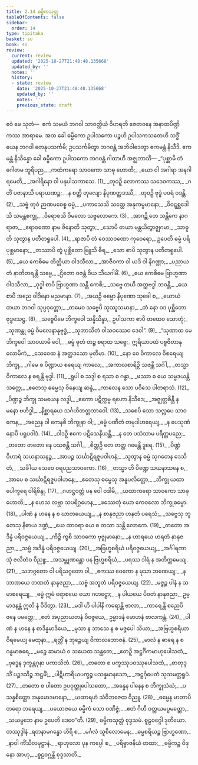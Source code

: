 ```yaml
---
title: 2.14 ဓမ္မိကသုတ္တ
tableOfContents: false
sidebar:
  order: 14
type: tipitaka
basket: su
book: sn
review:
  current: review
  updated: '2025-10-27T21:48:48.135668'
  updated_by: ''
  notes: ''
  history:
  - state: review
    date: '2025-10-27T21:48:48.135668'
    updated_by: ''
    notes: ''
    previous_state: draft
---
```



<ReviewStatus review={frontmatter.review} showDetails={true} />

<HypothesisAnnotation frontmatter={frontmatter} />

<DynamicBreadcrumb />

<Paragraph number="437" book="sn">
ဧဝံ မေ သုတံ—  ဧကံ သမယံ ဘဂဝါ သာဝတ္ထိယံ ဝိဟရတိ ဇေတဝနေ အနာထပိဏ္ဍိကဿ အာရာမေ. အထ ခေါ ဓမ္မိကော ဥပါသကော ပဉ္စဟိ ဥပါသကသတေဟိ သဒ္ဓိံ ယေန ဘဂဝါ တေနုပသင်္ကမိ; ဥပသင်္ကမိတွာ ဘဂဝန္တံ အဘိဝါဒေတွာ ဧကမန္တံ နိသီဒိ. ဧကမန္တံ နိသိန္နော ခေါ ဓမ္မိကော ဥပါသကော ဘဂဝန္တံ ဂါထာဟိ အဇ္ဈဘာသိ—
</Paragraph>

<Division number="379" book="sn" e="ch" v="18" p="335">

<Paragraph number="438" type="verses" book="sn">
_“ပုစ္ဆာမိ တံ ဂေါတမ ဘူရိပည,_  
_ကထံကရော သာဝကော သာဓု ဟောတိ;_  
_ယော ဝါ အဂါရာ အနဂါရမေတိ,_  
_အဂါရိနော ဝါ ပနုပါသကာသေ. (1)_  

</Paragraph>

</Division>
<Division number="380" book="sn" e="ch" v="18" p="335">

<Paragraph number="439" type="verses" book="sn">
_တုဝဉှိ လောကဿ သဒေဝကဿ,_  
_ဂတိံ ပဇာနာသိ ပရာယဏဉ္စ;_  
_န စတ္ထိ တုလျော နိပုဏတ္ထဒဿီ,_  
_တုဝဉှိ ဗုဒ္ဓံ ပဝရံ ဝဒန္တိ. (2)_  

</Paragraph>

</Division>
<Division number="381" book="sn" e="ch" v="18" p="335">

<Paragraph number="440" type="verses" book="sn">
_သဗ္ဗံ တုဝံ ဉာဏမဝေစ္စ ဓမ္မံ,_  
_ပကာသေသိ သတ္တေ အနုကမ္ပမာနော;_  
_ဝိဝဋ္ဋစ္ဆဒေါသိ သမန္တစက္ခု,_  
_ဝိရောစသိ ဝိမလော သဗ္ဗလောကေ. (3)_  

</Paragraph>

</Division>
<Division number="382" book="sn" e="ch" v="18" p="335">

<Paragraph number="441" type="verses" book="sn">
_အာဂဉ္ဆိ တေ သန္တိကေ နာဂရာဇာ,_  
_ဧရာဝဏော နာမ ဇိနောတိ သုတွာ;_  
_သောပိ တယာ မန္တယိတွာဇ္ဈဂမာ,_  
_သာဓူတိ သုတွာန ပတီတရူပေါ. (4)_  

</Paragraph>

</Division>
<Division number="383" book="sn" e="ch" v="18" p="336">

<Paragraph number="442" type="verses" book="sn">
_ရာဇာပိ တံ ဝေဿဝဏော ကုဝေရော,_  
ဥပေတိ ဓမ္မံ ပရိပုစ္ဆမာနော;_  
_တဿာပိ တွံ ပုစ္ဆိတော ဗြူသိ ဓီရ,_  
_သော စာပိ သုတွာန ပတီတရူပေါ. (5)_  

</Paragraph>

</Division>
<Division number="384" book="sn" e="ch" v="18" p="336">

<Paragraph number="443" type="verses" book="sn">
_ယေ ကေစိမေ တိတ္ထိယာ ဝါဒသီလာ,_  
_အာဇီဝကာ ဝါ ယဒိ ဝါ နိဂဏ္ဌာ;_  
_ပညာယ တံ နာတိတရန္တိ သဗ္ဗေ,_  
_ဌိတော ဝဇန္တံ ဝိယ သီဃဂါမိံ. (6)_  

</Paragraph>

</Division>
<Division number="385" book="sn" e="ch" v="18" p="336">

<Paragraph number="444" type="verses" book="sn">
_ယေ ကေစိမေ ဗြာဟ္မဏာ ဝါဒသီလာ,_  
_ဝုဒ္ဓါ စာပိ ဗြာဟ္မဏာ သန္တိ ကေစိ;_  
_သဗ္ဗေ တယိ အတ္ထဗဒ္ဓါ ဘဝန္တိ,_  
_ယေ စာပိ အညေ ဝါဒိနော မညမာနာ. (7)_  

</Paragraph>

</Division>
<Division number="386" book="sn" e="ch" v="18" p="336">

<Paragraph number="445" type="verses" book="sn">
_အယဉှိ ဓမ္မော နိပုဏော သုခေါ စ,_  
_ယောယံ တယာ ဘဂဝါ သုပ္ပဝုတ္တော;_  
_တမေဝ သဗ္ဗေပိ သုဿူသမာနာ,_  
_တံ နော ဝဒ ပုစ္ဆိတော ဗုဒ္ဓသေဋ္ဌ. (8)_  

</Paragraph>

</Division>
<Division number="387" book="sn" e="ch" v="18" p="336">

<Paragraph number="446" type="verses" book="sn">
_သဗ္ဗေပိမေ ဘိက္ခဝေါ သန္နိသိန္နာ,_  
ဥပါသကာ စာပိ တထေဝ သောတုံ;_  
_သုဏန္တု ဓမ္မံ ဝိမလေနာနုဗုဒ္ဓံ,_  
_သုဘာသိတံ ဝါသဝဿေဝ ဒေဝါ”. (9)_  

</Paragraph>

</Division>
<Division number="388" book="sn" e="ch" v="18" p="336">

<Paragraph number="447" type="verses" book="sn">
_“သုဏာထ မေ ဘိက္ခဝေါ သာဝယာမိ ဝေါ,_  
_ဓမ္မံ ဓုတံ တဉ္စ စရာထ သဗ္ဗေ;_  
ဣရိယာပထံ ပဗ္ဗဇိတာနုလောမိကံ,_  
_သေဝေထ နံ အတ္ထဒသော မုတီမာ. (10)_  

</Paragraph>

</Division>
<Division number="389" book="sn" e="ch" v="18" p="336">

<Paragraph number="448" type="verses" book="sn">
_နော ဝေ ဝိကာလေ ဝိစရေယျ ဘိက္ခု,_  
_ဂါမေ စ ပိဏ္ဍာယ စရေယျ ကာလေ;_  
_အကာလစာရိဉှိ သဇန္တိ သင်္ဂါ,_  
_တသ္မာ ဝိကာလေ န စရန္တိ ဗုဒ္ဓါ. (11)_  

</Paragraph>

</Division>
<Division number="390" book="sn" e="ch" v="18" p="337">

<Paragraph number="449" type="verses" book="sn">
_ရူပါ စ သဒ္ဒါ စ ရသာ စ ဂန္ဓာ,_  
_ဖဿာ စ ယေ သမ္မဒယန္တိ သတ္တေ;_  
_ဧတေသု ဓမ္မေသု ဝိနေယျ ဆန္ဒံ,_  
_ကာလေန သော ပဝိသေ ပါတရာသံ. (12)_  

</Paragraph>

</Division>
<Division number="391" book="sn" e="ch" v="18" p="337">

<Paragraph number="450" type="verses" book="sn">
_ပိဏ္ဍဉ္စ ဘိက္ခု သမယေန လဒ္ဓါ,_  
_ဧကော ပဋိက္ကမ္မ ရဟော နိသီဒေ;_  
_အဇ္ဈတ္တစိန္တီ န မနော ဗဟိဒ္ဓါ,_  
_နိစ္ဆာရယေ သင်္ဂဟိတတ္တဘာဝေါ. (13)_  

</Paragraph>

</Division>
<Division number="392" book="sn" e="ch" v="18" p="337">

<Paragraph number="451" type="verses" book="sn">
_သစေပိ သော သလ္လပေ သာဝကေန,_  
_အညေန ဝါ ကေနစိ ဘိက္ခုနာ ဝါ;_  
_ဓမ္မံ ပဏီတံ တမုဒါဟရေယျ,_  
_န ပေသုဏံ နောပိ ပရူပဝါဒံ. (14)_  

</Paragraph>

</Division>
<Division number="393" book="sn" e="ch" v="18" p="337">

<Paragraph number="452" type="verses" book="sn">
_ဝါဒဉှိ ဧကေ ပဋိသေနိယန္တိ,_  
_န တေ ပသံသာမ ပရိတ္တပညေ;_  
_တတော တတော နေ ပသဇန္တိ သင်္ဂါ,_  
_စိတ္တဉှိ တေ တတ္ထ ဂမေန္တိ ဒူရေ. (15)_  

</Paragraph>

</Division>
<Division number="394" book="sn" e="ch" v="18" p="337">

<Paragraph number="453" type="verses" book="sn">
_ပိဏ္ဍံ ဝိဟာရံ သယနာသနဉ္စ,_  
_အာပဉ္စ သင်္ဃာဋိရဇူပဝါဟနံ;_  
_သုတွာန ဓမ္မံ သုဂတေန ဒေသိတံ,_  
_သင်္ခါယ သေဝေ ဝရပညသာဝကော. (16)_  

</Paragraph>

</Division>
<Division number="395" book="sn" e="ch" v="18" p="337">

<Paragraph number="454" type="verses" book="sn">
_တသ္မာ ဟိ ပိဏ္ဍေ သယနာသနေ စ,_  
_အာပေ စ သင်္ဃာဋိရဇူပဝါဟနေ;_  
_ဧတေသု ဓမ္မေသု အနူပလိတ္တော,_  
_ဘိက္ခု ယထာ ပေါက္ခရေ ဝါရိဗိန္ဒု. (17)_  

</Paragraph>

</Division>
<Division number="396" book="sn" e="ch" v="18" p="337">

<Paragraph number="455" type="verses" book="sn">
_ဂဟဋ္ဌဝတ္တံ ပန ဝေါ ဝဒါမိ,_  
_ယထာကရော သာဝကော သာဓု ဟောတိ;_  
_န ဟေသ လဗ္ဘာ သပရိဂ္ဂဟေန,_  
_ဖဿေတုံ ယော ကေဝလော ဘိက္ခုဓမ္မော. (18)_  

</Paragraph>

</Division>
<Division number="397" book="sn" e="ch" v="18" p="338">

<Paragraph number="456" type="verses" book="sn">
_ပါဏံ န ဟနေ န စ ဃာတယေယျ,_  
_န စာနုဇညာ ဟနတံ ပရေသံ;_  
_သဗ္ဗေသု ဘူတေသု နိဓာယ ဒဏ္ဍံ,_  
_ယေ ထာဝရာ ယေ စ တသာ သန္တိ လောကေ. (19)_  

</Paragraph>

</Division>
<Division number="398" book="sn" e="ch" v="18" p="338">

<Paragraph number="457" type="verses" book="sn">
_တတော အဒိန္နံ ပရိဝဇ္ဇယေယျ,_  
_ကိဉ္စိ ကွစိ သာဝကော ဗုဇ္ဈမာနော;_  
_န ဟာရယေ ဟရတံ နာနုဇညာ,_  
_သဗ္ဗံ အဒိန္နံ ပရိဝဇ္ဇယေယျ. (20)_  

</Paragraph>

</Division>
<Division number="399" book="sn" e="ch" v="18" p="338">

<Paragraph number="458" type="verses" book="sn">
_အဗြဟ္မစရိယံ ပရိဝဇ္ဇယေယျ,_  
_အင်္ဂါရကာသုံ ဇလိတံဝ ဝိညူ;_  
_အသမ္ဘုဏန္တော ပန ဗြဟ္မစရိယံ,_  
_ပရဿ ဒါရံ န အတိက္ကမေယျ. (21)_  

</Paragraph>

</Division>
<Division number="400" book="sn" e="ch" v="18" p="338">

<Paragraph number="459" type="verses" book="sn">
_သဘဂ္ဂတော ဝါ ပရိသဂ္ဂတော ဝါ,_  
_ဧကဿ ဝေကော န မုသာ ဘဏေယျ;_  
_န ဘာဏယေ ဘဏတံ နာနုဇညာ,_  
_သဗ္ဗံ အဘူတံ ပရိဝဇ္ဇယေယျ. (22)_  

</Paragraph>

</Division>
<Division number="401" book="sn" e="ch" v="18" p="338">

<Paragraph number="460" type="verses" book="sn">
_မဇ္ဇဉ္စ ပါနံ န သမာစရေယျ,_  
_ဓမ္မံ ဣမံ ရောစယေ ယော ဂဟဋ္ဌော;_  
_န ပါယယေ ပိဝတံ နာနုဇညာ,_  
ဥမ္မာဒနန္တံ ဣတိ နံ ဝိဒိတွာ. (23)_  

</Paragraph>

</Division>
<Division number="402" book="sn" e="ch" v="18" p="338">

<Paragraph number="461" type="verses" book="sn">
_မဒါ ဟိ ပါပါနိ ကရောန္တိ ဗာလာ,_  
_ကာရေန္တိ စညေပိ ဇနေ ပမတ္တေ;_  
_ဧတံ အပုညာယတနံ ဝိဝဇ္ဇယေ,_  
ဥမ္မာဒနံ မောဟနံ ဗာလကန္တံ. (24)_  

</Paragraph>

</Division>
<Division number="403" book="sn" e="ch" v="18" p="338">

<Paragraph number="462" type="verses" book="sn">
_ပါဏံ န ဟနေ န စာဒိန္နမာဒိယေ,_  
_မုသာ န ဘာသေ န စ မဇ္ဇပေါ သိယာ;_  
_အဗြဟ္မစရိယာ ဝိရမေယျ မေထုနာ,_  
_ရတ္တိံ န ဘုဉ္ဇေယျ ဝိကာလဘောဇနံ. (25)_  

</Paragraph>

</Division>
<Division number="404" book="sn" e="ch" v="18" p="339">

<Paragraph number="463" type="verses" book="sn">
_မာလံ န ဓာရေ န စ ဂန္ဓမာစရေ,_  
_မဉ္စေ ဆမာယံ ဝ သယေထ သန္ထတေ;_  
_ဧတဉှိ အဋ္ဌင်္ဂိကမာဟုပေါသထံ,_  
_ဗုဒ္ဓေန ဒုက္ခန္တဂုနာ ပကာသိတံ. (26)_  

</Paragraph>

</Division>
<Division number="405" book="sn" e="ch" v="18" p="339">

<Paragraph number="464" type="verses" book="sn">
_တတော စ ပက္ခဿုပဝဿုပေါသထံ,_  
_စာတုဒ္ဒသိံ ပဉ္စဒသိဉ္စ အဋ္ဌမိံ;_  
_ပါဋိဟာရိယပက္ခဉ္စ ပသန္နမာနသော,_  
_အဋ္ဌင်္ဂုပေတံ သုသမတ္တရူပံ. (27)_  

</Paragraph>

</Division>
<Division number="406" book="sn" e="ch" v="18" p="339">

<Paragraph number="465" type="verses" book="sn">
_တတော စ ပါတော ဥပဝုတ္ထုပေါသထော,_  
_အန္နေန ပါနေန စ ဘိက္ခုသံဃံ;_  
_ပသန္နစိတ္တော အနုမောဒမာနော,_  
_ယထာရဟံ သံဝိဘဇေထ ဝိညူ. (28)_  

</Paragraph>

</Division>
<Division number="407" book="sn" e="ch" v="18" p="339">

<Paragraph number="466" type="verses" book="sn">
_ဓမ္မေန မာတာပိတရော ဘရေယျ,_  
_ပယောဇယေ ဓမ္မိကံ သော ဝဏိဇ္ဇံ;_  
_ဧတံ ဂိဟီ ဝတ္တယမပ္ပမတ္တော,_  
_သယမ္ပဘေ နာမ ဥပေတိ ဒေဝေ”တိ. (29)_  


</Paragraph>
</Division>

<Paragraph number="467" type="center" book="sn">
ဓမ္မိကသုတ္တံ စုဒ္ဒသမံ.



</Paragraph>

<Paragraph number="468" type="center" book="sn">
စူဠဝဂ္ဂေါ ဒုတိယော.



</Paragraph>

<Paragraph number="469" type="center" book="sn">
တဿုဒ္ဒါနံ


</Paragraph>

<Paragraph number="470" type="verses" book="sn">
_ရတနာမဂန္ဓော ဟိရိ စ,_  
_မင်္ဂလံ သူစိလောမေန;_  
_ဓမ္မစရိယဉ္စ ဗြာဟ္မဏော,_  
_နာဝါ ကိံသီလမုဋ္ဌာနံ._  

</Paragraph>

<Paragraph number="471" type="verses" book="sn">
_ရာဟုလော ပုန ကပ္ပေါ စ,_  
_ပရိဗ္ဗာဇနိယံ တထာ;_  
_ဓမ္မိကဉ္စ ဝိဒုနော အာဟု,_  
_စူဠဝဂ္ဂန္တိ စုဒ္ဒသာတိ._
</Paragraph>